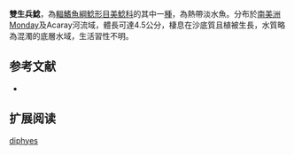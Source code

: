 {{Speciesbox
| name = 雙生兵鯰
| image =  
| image_width = 250px
| image_caption = 
| status = NE
| status_system = IUCN3.1
| genus = Corydoras
| species = diphyes
| authority = [[Axenrot_&_Kullander|Axenrot & Kullander]], 2003
| synonyms =  
}}

'''雙生兵鯰'''，為[[輻鰭魚綱|輻鰭魚綱]][[鯰形目|鯰形目]][[美鯰科|美鯰科]]的其中一[[種|種]]，為熱帶淡水魚。分布於[[南美洲|南美洲]]Monday及Acaray河流域，體長可達4.5公分，棲息在沙底質且植被生長，水質略為混濁的底層水域，生活習性不明。

==参考文献==
*{{FishBase_species|genus=Corydoras|species=diphyes|year=2014|month=11}}

== 扩展阅读 ==
{{refbegin}}
{{wikispecies-inline|Corydoras diphyes|雙生兵鯰}}
{{refend}}
{{Taxonbar|from=Q6430106}}

[[Category:兵鯰屬|diphyes]]
